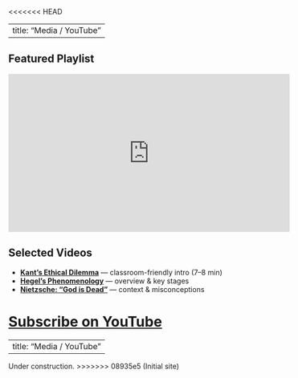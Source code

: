 <<<<<<< HEAD

---
title: "Media / YouTube"
---

## Featured Playlist
<!-- Replace YOUR_PLAYLIST_ID below -->
<iframe width="560" height="315"
  src="https://www.youtube.com/embed?listType=playlist&list=PL_wqczfE862HNOxnl1vhvShW3R1ykJ3C7"
  title="YouTube playlist" frameborder="0" allow="accelerometer; autoplay; clipboard-write; encrypted-media; gyroscope; picture-in-picture" allowfullscreen></iframe>

## Selected Videos
- **[Kant’s Ethical Dilemma](https://www.youtube.com/watch?v=igV3McojJyM&t=213s)** — classroom-friendly intro (7–8 min)
- **[Hegel’s Phenomenology](https://www.youtube.com/watch?v=NGAl1_bMT80&t=52s)** — overview & key stages
- **[Nietzsche: “God is Dead”](https://www.youtube.com/watch?v=HqouxH-j0iI&t=12s)** — context & misconceptions

[Subscribe on YouTube](https://youtube.com/@jjrphilosophy)
=======
---
title: "Media / YouTube"
---
Under construction.
>>>>>>> 08935e5 (Initial site)
